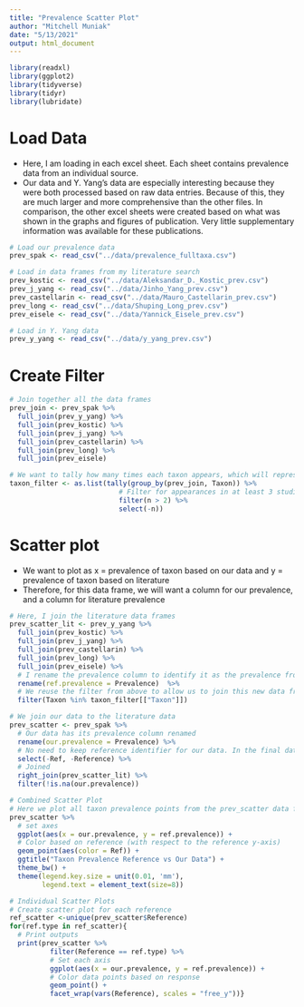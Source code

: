 ```yaml
---
title: "Prevalence Scatter Plot"
author: "Mitchell Muniak"
date: "5/13/2021"
output: html_document
---
```


```r
library(readxl)
library(ggplot2)
library(tidyverse)
library(tidyr)
library(lubridate)
```

# Load Data

+ Here, I am loading in each excel sheet. Each sheet contains prevalence data from an individual source.
+ Our data and Y. Yang's data are especially interesting because they were both processed based on raw data entries. Because of this, they are much larger and more comprehensive than the other files. In comparison, the other excel sheets were created based on what was shown in the graphs and figures of publication. Very little supplementary information was available for these publications.
```r
# Load our prevalence data
prev_spak <- read_csv("../data/prevalence_fulltaxa.csv")
```
```r
# Load in data frames from my literature search
prev_kostic <- read_csv("../data/Aleksandar_D._Kostic_prev.csv")
prev_j_yang <- read_csv("../data/Jinho_Yang_prev.csv")
prev_castellarin <- read_csv("../data/Mauro_Castellarin_prev.csv")
prev_long <- read_csv("../data/Shuping_Long_prev.csv")
prev_eisele <- read_csv("../data/Yannick_Eisele_prev.csv")

```
```r
# Load in Y. Yang data
prev_y_yang <- read_csv("../data/y_yang_prev.csv")
```

# Create Filter

```r
# Join together all the data frames
prev_join <- prev_spak %>%
  full_join(prev_y_yang) %>%
  full_join(prev_kostic) %>%
  full_join(prev_j_yang) %>%
  full_join(prev_castellarin) %>%
  full_join(prev_long) %>%
  full_join(prev_eisele)
```

```r
# We want to tally how many times each taxon appears, which will represent how many studies the taxon appeared. We are doing this because graphing a taxon that only appears in one study is not informative.
taxon_filter <- as.list(tally(group_by(prev_join, Taxon)) %>%
                           # Filter for appearances in at least 3 studies
                           filter(n > 2) %>%
                           select(-n))
```

# Scatter plot

+ We want to plot as x = prevalence of taxon based on our data and  y = prevalence of taxon based on literature
+ Therefore, for this data frame, we will want a column for our prevalence, and a column for literature prevalence
```r
# Here, I join the literature data frames
prev_scatter_lit <- prev_y_yang %>%
  full_join(prev_kostic) %>%
  full_join(prev_j_yang) %>%
  full_join(prev_castellarin) %>%
  full_join(prev_long) %>%
  full_join(prev_eisele) %>%
  # I rename the prevalence column to identify it as the prevalence from our references
  rename(ref.prevalence = Prevalence)  %>%
  # We reuse the filter from above to allow us to join this new data frame
  filter(Taxon %in% taxon_filter[["Taxon"]])
```
```r
# We join our data to the literature data
prev_scatter <- prev_spak %>%
  # Our data has its prevalence column renamed
  rename(our.prevalence = Prevalence) %>%
  # No need to keep reference identifier for our data. In the final data frame, our data prevalence will have its own column 
  select(-Ref, -Reference) %>%
  # Joined
  right_join(prev_scatter_lit) %>%
  filter(!is.na(our.prevalence))
```

```r
# Combined Scatter Plot
# Here we plot all taxon prevalence points from the prev_scatter data frame.
prev_scatter %>%
  # set axes
  ggplot(aes(x = our.prevalence, y = ref.prevalence)) +
  # Color based on reference (with respect to the reference y-axis)
  geom_point(aes(color = Ref)) + 
  ggtitle("Taxon Prevalence Reference vs Our Data") + 
  theme_bw() +
  theme(legend.key.size = unit(0.01, 'mm'),
        legend.text = element_text(size=8))
```
```r
# Individual Scatter Plots
# Create scatter plot for each reference
ref_scatter <-unique(prev_scatter$Reference)
for(ref.type in ref_scatter){
  # Print outputs
  print(prev_scatter %>%
          filter(Reference == ref.type) %>%
          # Set each axis
          ggplot(aes(x = our.prevalence, y = ref.prevalence)) +
          # Color data points based on response
          geom_point() +
          facet_wrap(vars(Reference), scales = "free_y"))}
```